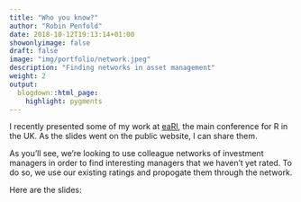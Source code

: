 ```yaml
---
title: "Who you know?"
author: "Robin Penfold"
date: 2018-10-12T19:13:14+01:00
showonlyimage: false
draft: false
image: "img/portfolio/network.jpeg"
description: "Finding networks in asset management"
weight: 2
output:
  blogdown::html_page:
    highlight: pygments
---
```


I recently presented some of my work at [eaRl](https://earlconf.com), the main conference for R in the UK. As the slides went on the public website, I can share them.

As you'll see, we're looking to use colleague networks of investment managers in order to find interesting managers that we haven't yet rated. To do so, we use our existing ratings and propogate them through the network.

Here are the slides:

<object width="630" height="468" data="/portfolio/EARL-2018.pdf"></object>

